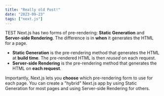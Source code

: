 ```yaml
---
title: "Really old Post!"
date: "2023-09-23"
tags: ["next.js"]
---
```


<CustomImage
  src="https://raw.githubusercontent.com/cattonb/test-blogposts/main/images/itfc.jpeg"
  alt="ITFC"
/>

TEST Next.js has two forms of pre-rendering: **Static Generation** and **Server-side Rendering**. The difference is in **when** it generates the HTML for a page.

- **Static Generation** is the pre-rendering method that generates the HTML at **build time**. The pre-rendered HTML is then _reused_ on each request.
- **Server-side Rendering** is the pre-rendering method that generates the HTML on **each request**.

Importantly, Next.js lets you **choose** which pre-rendering form to use for each page. You can create a "hybrid" Next.js app by using Static Generation for most pages and using Server-side Rendering for others.
